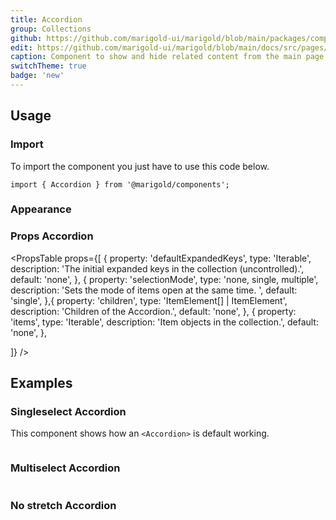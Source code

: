 ```yaml
---
title: Accordion
group: Collections
github: https://github.com/marigold-ui/marigold/blob/main/packages/components/src/Accordion/Accordion.tsx
edit: https://github.com/marigold-ui/marigold/blob/main/docs/src/pages/components/accordion.mdx
caption: Component to show and hide related content from the main page.
switchTheme: true
badge: 'new'
---
```


<Preview>
  <NoStretchAccordion />
</Preview>

## Usage

### Import

To import the component you just have to use this code below.

```tsx onlyCode
import { Accordion } from '@marigold/components';
```

### Appearance

<AppearanceTable component={title} />

### Props Accordion

<PropsTable
  props={[
    {
      property: 'defaultExpandedKeys',
      type: 'Iterable<Key>',
      description:
        'The initial expanded keys in the collection (uncontrolled).',
      default: 'none',
    },
    {
      property: 'selectionMode',
      type: 'none, single, multiple',
      description: 'Sets the mode of items open at the same time. ',
      default: 'single',
    },{
      property: 'children',
      type: 'ItemElement<object>[] | ItemElement<object>',
      description: 'Children of the Accordion.',
      default: 'none',
    },
    {
      property: 'items',
      type: 'Iterable<object>',
      description: 'Item objects in the collection.',
      default: 'none',
    },

]}
/>

## Examples

### Singleselect Accordion

This component shows how an `<Accordion>` is default working.

```tsx preview file=components/Accordion/single-select-accordion.demo.tsx

```

### Multiselect Accordion

```tsx preview file=components/Accordion/multi-select-accordion.demo.tsx

```

### No stretch Accordion

```tsx preview file=components/Accordion/no-stretch-accordion.demo.tsx

```
